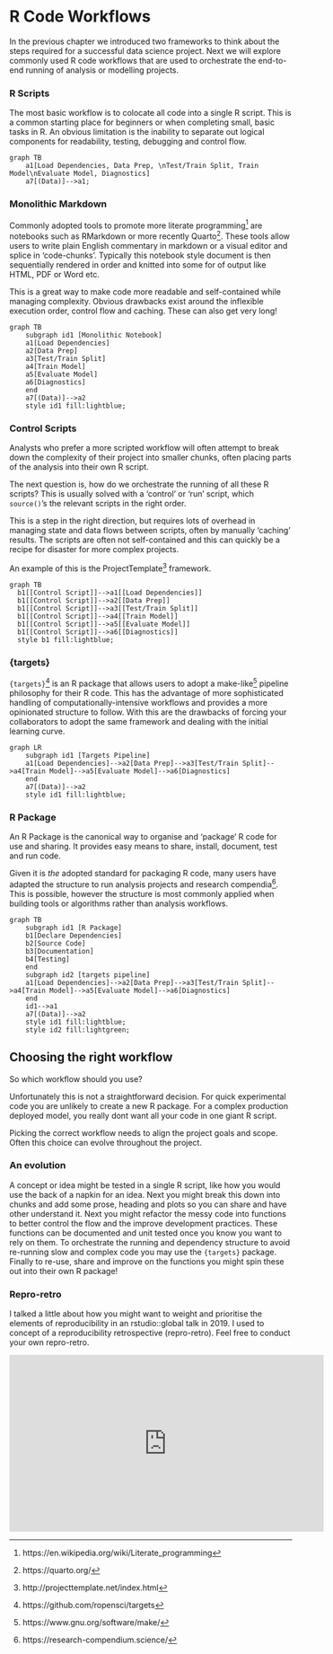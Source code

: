 # R Code Workflows

In the previous chapter we introduced two frameworks to think about the steps required for a successful
data science project. Next we will explore commonly used R code workflows that are used to orchestrate
the end-to-end running of analysis or modelling projects.

### R Scripts   

The most basic workflow is to colocate all code into a single R script. This is 
a common starting place for beginners or when completing small, basic tasks in R. An
obvious limitation is the inability to separate out logical components for readability, testing,
debugging and control flow. 

```mermaid
graph TB
    a1[Load Dependencies, Data Prep, \nTest/Train Split, Train Model\nEvaluate Model, Diagnostics]
    a7[(Data)]-->a1;
```

### Monolithic Markdown

Commonly adopted tools to promote more literate programming^[https://en.wikipedia.org/wiki/Literate_programming] 
are notebooks such as RMarkdown or more recently Quarto^[https://quarto.org/]. These tools allow users
to write plain English commentary in markdown or a visual editor and splice in
'code-chunks'. Typically this notebook style document is then sequentially
rendered in order and knitted into some for of output like HTML, PDF or Word etc.  

This is a great way to make code more readable and self-contained while managing 
complexity. Obvious drawbacks exist around the inflexible execution order, control flow and
caching. These can also get very long!  

```mermaid
graph TB
    subgraph id1 [Monolithic Notebook]
    a1[Load Dependencies]  
    a2[Data Prep]  
    a3[Test/Train Split]  
    a4[Train Model]  
    a5[Evaluate Model]  
    a6[Diagnostics]
    end
    a7[(Data)]-->a2
    style id1 fill:lightblue;
```

### Control Scripts   

Analysts who prefer a more scripted workflow will often attempt to break down the
complexity of their project into smaller chunks, often placing parts of the analysis
into their own R script.  

The next question is, how do we orchestrate the running of all these R scripts? This
is usually solved with a 'control' or 'run' script, which `source()`'s the relevant
scripts in the right order. 

This is a step in the right direction, but requires lots of overhead in managing
state and data flows between scripts, often by manually 'caching' results. The 
scripts are often not self-contained and this can quickly be a recipe for 
disaster for more complex projects. 

An example of this is the ProjectTemplate^[http://projecttemplate.net/index.html] framework. 


```mermaid
graph TB
  b1[[Control Script]]-->a1[[Load Dependencies]]
  b1[[Control Script]]-->a2[[Data Prep]]
  b1[[Control Script]]-->a3[[Test/Train Split]]
  b1[[Control Script]]-->a4[[Train Model]]
  b1[[Control Script]]-->a5[[Evaluate Model]]
  b1[[Control Script]]-->a6[[Diagnostics]]
  style b1 fill:lightblue;
```

### {targets}    

`{targets}`^[https://github.com/ropensci/targets] is an R package that allows
users to adopt a make-like^[https://www.gnu.org/software/make/] pipeline philosophy for their R code. This has the
advantage of more sophisticated handling of computationally-intensive workflows
and provides a more opinionated structure to follow. With this are the drawbacks 
of forcing your collaborators to adopt the same framework and dealing with the initial 
learning curve.  

```mermaid
graph LR
    subgraph id1 [Targets Pipeline]
    a1[Load Dependencies]-->a2[Data Prep]-->a3[Test/Train Split]-->a4[Train Model]-->a5[Evaluate Model]-->a6[Diagnostics]
    end
    a7[(Data)]-->a2
    style id1 fill:lightblue;
```


### R Package  

An R Package is the canonical way to organise and 'package' R code for use
and sharing. It provides easy means to share, install, document, test and run code.  

Given it is *the* adopted standard for packaging R code, many users have adapted
the structure to run analysis projects and research compendia^[https://research-compendium.science/]. This is
possible, however the structure is most commonly applied when building tools 
or algorithms rather than analysis workflows.  


```mermaid
graph TB
    subgraph id1 [R Package]
    b1[Declare Dependencies]  
    b2[Source Code]  
    b3[Documentation]  
    b4[Testing]
    end
    subgraph id2 [targets pipeline]
    a1[Load Dependencies]-->a2[Data Prep]-->a3[Test/Train Split]-->a4[Train Model]-->a5[Evaluate Model]-->a6[Diagnostics]
    end
    id1-->a1
    a7[(Data)]-->a2
    style id1 fill:lightblue;
    style id2 fill:lightgreen;
```


## Choosing the right workflow  

So which workflow should you use?  

Unfortunately this is not a straightforward decision. For quick experimental
code you are unlikely to create a new R package. For a complex production
deployed model, you really dont want all your code in one giant R script.  

Picking the correct workflow needs to align the project goals and scope. Often this
choice can evolve throughout the project.  

### An evolution  

A concept or idea might be tested in a single R script, like how you would use the 
back of a napkin for an idea. Next you might break this down into chunks and add some prose, heading and plots so
you can share and have other understand it. Next you might refactor the messy
code into functions to better control the flow and the improve development
practices. These functions can be documented and unit tested once you know you
want to rely on them. To orchestrate the running and dependency structure to 
avoid re-running slow and complex code you may use the `{targets}` package. 
Finally to re-use, share and improve on the functions you might spin these
out into their own R package!   

### Repro-retro  

I talked a little about how you might want to weight and prioritise the elements
of reproducibility in an rstudio::global talk in 2019. I used to concept of a 
reproducibility retrospective (repro-retro). Feel free to conduct
your own repro-retro.  

<iframe width="560" height="315" src="https://www.youtube.com/embed/4T8gz9AmNOA?si=8rGopHO-9r0iwh_M" title="YouTube video player" frameborder="0" allow="accelerometer; autoplay; clipboard-write; encrypted-media; gyroscope; picture-in-picture; web-share" referrerpolicy="strict-origin-when-cross-origin" allowfullscreen></iframe>